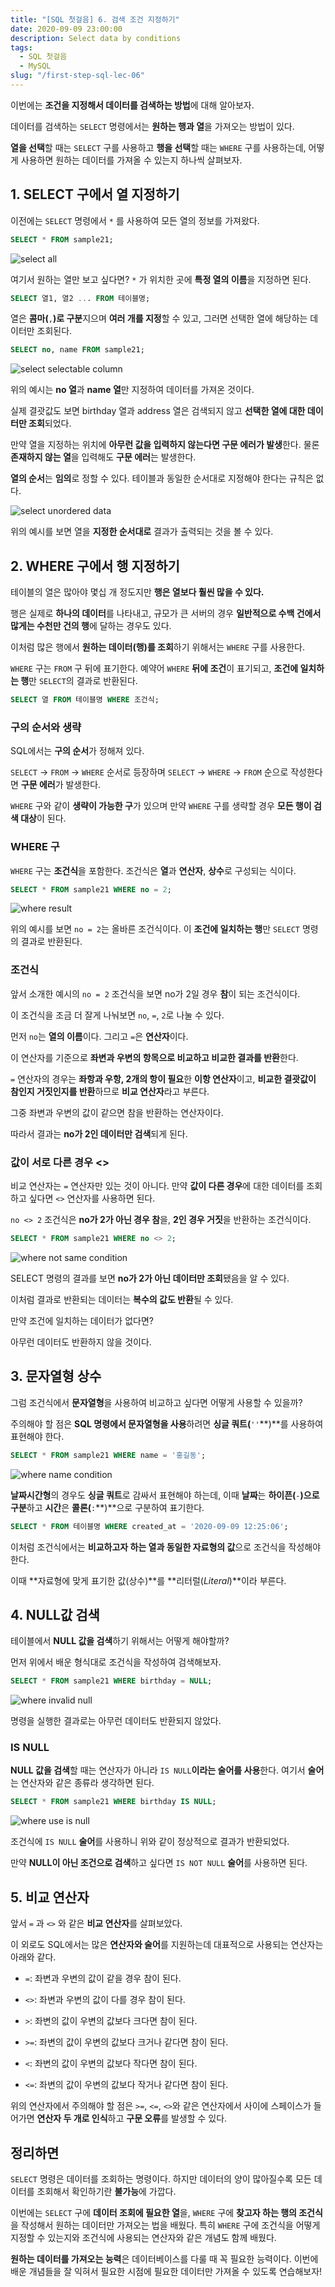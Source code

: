 ```yaml
---
title: "[SQL 첫걸음] 6. 검색 조건 지정하기"
date: 2020-09-09 23:00:00
description: Select data by conditions
tags:
  - SQL 첫걸음
  - MySQL
slug: "/first-step-sql-lec-06"
---
```


이번에는 **조건을 지정해서 데이터를 검색하는 방법**에 대해 알아보자.

데이터를 검색하는 `SELECT` 명령에서는 **원하는 행과 열**을 가져오는 방법이 있다.

**열을 선택**할 때는 `SELECT` 구를 사용하고 **행을 선택**할 때는 `WHERE` 구를 사용하는데, 어떻게 사용하면 원하는 데이터를 가져올 수 있는지 하나씩 살펴보자.

## 1. SELECT 구에서 열 지정하기

이전에는 `SELECT` 명령에서 `*` 를 사용하여 모든 열의 정보를 가져왔다.

```sql
SELECT * FROM sample21;
```

![select all](./select-all-result.png)

여기서 원하는 열만 보고 싶다면? `*` 가 위치한 곳에 **특정 열의 이름**을 지정하면 된다.

```sql
SELECT 열1, 열2 ... FROM 테이블명;
```

열은 **콤마(**`,`**)로 구분**지으며 **여러 개를 지정**할 수 있고, 그러면 선택한 열에 해당하는 데이터만 조회된다.

```sql
SELECT no, name FROM sample21;
```

![select selectable column](./select-selectable-column.png)

위의 예시는 **no 열**과 **name 열**만 지정하여 데이터를 가져온 것이다.

실제 결괏값도 보면 birthday 열과 address 열은 검색되지 않고 **선택한 열에 대한 데이터만 조회**되었다.

만약 열을 지정하는 위치에 **아무런 값을 입력하지 않는다면 구문 에러가 발생**한다. 물론 **존재하지 않는 열**을 입력해도 **구문 에러**는 발생한다.

**열의 순서**는 **임의**로 정할 수 있다. 테이블과 동일한 순서대로 지정해야 한다는 규칙은 없다.

![select unordered data](./select-unordered.png)

위의 예시를 보면 열을 **지정한 순서대로** 결과가 출력되는 것을 볼 수 있다.

## 2. WHERE 구에서 행 지정하기

테이블의 열은 많아야 몇십 개 정도지만 **행은 열보다 훨씬 많을 수 있다.**

행은 실제로 **하나의 데이터**를 나타내고, 규모가 큰 서버의 경우 **일반적으로 수백 건에서 많게는 수천만 건의 행**에 달하는 경우도 있다.

이처럼 많은 행에서 **원하는 데이터(행)를 조회**하기 위해서는 `WHERE` 구를 사용한다.

`WHERE` 구는 `FROM` 구 뒤에 표기한다. 예약어 `WHERE` **뒤에 조건**이 표기되고, **조건에 일치하는 행**만 `SELECT`의 결과로 반환된다.

```sql
SELECT 열 FROM 테이블명 WHERE 조건식;
```

### 구의 순서와 생략

SQL에서는 **구의 순서**가 정해져 있다.

`SELECT` → `FROM` → `WHERE` 순서로 등장하며 `SELECT` → `WHERE` → `FROM` 순으로 작성한다면 **구문 에러**가 발생한다.

`WHERE` 구와 같이 **생략이 가능한 구**가 있으며 만약 `WHERE` 구를 생략할 경우 **모든 행이 검색 대상**이 된다.

### WHERE 구

`WHERE` 구는 **조건식**을 포함한다. 조건식은 **열**과 **연산자**, **상수**로 구성되는 식이다.

```sql
SELECT * FROM sample21 WHERE no = 2;
```

![where result](./where-result.png)

위의 예시를 보면 `no = 2`는 올바른 조건식이다. 이 **조건에 일치하는 행**만 `SELECT` 명령의 결과로 반환된다.

### 조건식

앞서 소개한 예시의 `no = 2` 조건식을 보면 no가 2일 경우 **참**이 되는 조건식이다.

이 조건식을 조금 더 잘게 나눠보면  `no`, `=`, `2`로 나눌 수 있다.

먼저 `no`는 **열의 이름**이다. 그리고 `=`은 **연산자**이다.

이 연산자를 기준으로 **좌변과 우변의 항목으로 비교하고 비교한 결과를 반환**한다.

`=` 연산자의 경우는 **좌항과 우항, 2개의 항이 필요**한 **이항 연산자**이고, **비교한 결괏값이 참인지 거짓인지를 반환**하므로 **비교 연산자**라고 부른다.

그중 좌변과 우변의 값이 같으면 참을 반환하는 연산자이다.

따라서 결과는 **no가 2인 데이터만 검색**되게 된다.

### 값이 서로 다른 경우 <\>

비교 연산자는 `=` 연산자만 있는 것이 아니다. 만약 **값이 다른 경우**에 대한 데이터를 조회하고 싶다면 `<>` 연산자를 사용하면 된다.

`no <> 2` 조건식은 **no가 2가 아닌 경우 참**을, **2인 경우 거짓**을 반환하는 조건식이다.

```sql
SELECT * FROM sample21 WHERE no <> 2;
```

![where not same condition](./where-not-equals.png)

SELECT 명령의 결과를 보면 **no가 2가 아닌 데이터만 조회**됐음을 알 수 있다.

이처럼 결과로 반환되는 데이터는 **복수의 값도 반환**될 수 있다.

만약 조건에 일치하는 데이터가 없다면?

아무런 데이터도 반환하지 않을 것이다.

## 3. 문자열형 상수

그럼 조건식에서 **문자열형**을 사용하여 비교하고 싶다면 어떻게 사용할 수 있을까?

주의해야 할 점은 **SQL 명령에서 문자열형을 사용**하려면 **싱글 쿼트(**`''`**)**를 사용하여 표현해야 한다.

```sql
SELECT * FROM sample21 WHERE name = '홍길동';
```

![where name condition](./where-name.png)

**날짜시간형**의 경우도 **싱글 쿼트**로 감싸서 표현해야 하는데, 이때 **날짜**는 **하이픈(**`-`**)으로 구분**하고 **시간**은 **콜론(**`:`**)**으로 구분하여 표기한다.

```sql
SELECT * FROM 테이블명 WHERE created_at = '2020-09-09 12:25:06';
```

이처럼 조건식에서는 **비교하고자 하는 열과 동일한 자료형의 값**으로 조건식을 작성해야 한다.

이때 **자료형에 맞게 표기한 값(상수)**를 **리터럴(*Literal*)**이라 부른다.

## 4. NULL값 검색

테이블에서 **NULL 값을 검색**하기 위해서는 어떻게 해야할까?

먼저 위에서 배운 형식대로 조건식을 작성하여 검색해보자.

```sql
SELECT * FROM sample21 WHERE birthday = NULL;
```

![where invalid null](./where-invalid-null.png)

명령을 실행한 결과로는 아무런 데이터도 반환되지 않았다.

### IS NULL

**NULL 값을 검색**할 때는 연산자가 아니라 `IS NULL`**이라는 술어를 사용**한다. 여기서 **술어**는 연산자와 같은 종류라 생각하면 된다.

```sql
SELECT * FROM sample21 WHERE birthday IS NULL;
```

![where use is null](./where-is-null.png)

조건식에 `IS NULL` **술어**를 사용하니 위와 같이 정상적으로 결과가 반환되었다.

만약 **NULL이 아닌 조건으로 검색**하고 싶다면 `IS NOT NULL` **술어**를 사용하면 된다.

## 5. 비교 연산자

앞서 `=` 과 `<>` 와 같은 **비교 연산자**를 살펴보았다.

이 외로도 SQL에서는 많은 **연산자와 술어**를 지원하는데 대표적으로 사용되는 연산자는 아래와 같다.

- `=`: 좌변과 우변의 값이 같을 경우 참이 된다.

- `<>`: 좌변과 우변의 값이 다를 경우 참이 된다.

- `>`: 좌변의 값이 우변의 값보다 크다면 참이 된다.

- `>=`: 좌변의 값이 우변의 값보다 크거나 같다면 참이 된다.

- `<`: 좌변의 값이 우변의 값보다 작다면 참이 된다.

- `<=`: 좌변의 값이 우변의 값보다 작거나 같다면 참이 된다.

위의 연산자에서 주의해야 할 점은 `>=`, `<=`, `<>`와 같은 연산자에서 사이에 스페이스가 들어가면 **연산자 두 개로 인식**하고 **구문 오류**를 발생할 수 있다.

## 정리하면

`SELECT` 명령은 데이터를 조회하는 명령이다. 하지만 데이터의 양이 많아질수록 모든 데이터를 조회해서 확인하기란 **불가능**에 가깝다.

이번에는 `SELECT` 구에 **데이터 조회에 필요한 열**을, `WHERE` 구에 **찾고자 하는 행의 조건식**을 작성해서 원하는 데이터만 가져오는 법을 배웠다. 특히 `WHERE` 구에 조건식을 어떻게 지정할 수 있는지와 조건식에 사용되는 연산자와 같은 개념도 함께 배웠다.

**원하는 데이터를 가져오는 능력**은 데이터베이스를 다룰 때 꼭 필요한 능력이다. 이번에 배운 개념들을 잘 익혀서 필요한 시점에 필요한 데이터만 가져올 수 있도록 연습해보자!